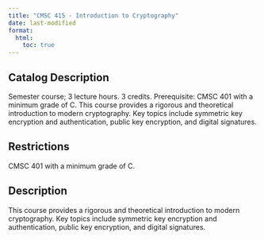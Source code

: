 ```yaml
---
title: "CMSC 415 - Introduction to Cryptography"
date: last-modified
format:
  html:
    toc: true
---
```


## Catalog Description

Semester course; 3 lecture hours. 3 credits. Prerequisite: CMSC 401 with a minimum grade of C. This course provides a rigorous and theoretical introduction to modern cryptography. Key topics include symmetric key encryption and authentication, public key encryption, and digital signatures.


## Restrictions
 
CMSC 401 with a minimum grade of C.

## Description

This course provides a rigorous and theoretical introduction to modern cryptography. Key topics include symmetric key encryption and authentication, public key encryption, and digital signatures.


